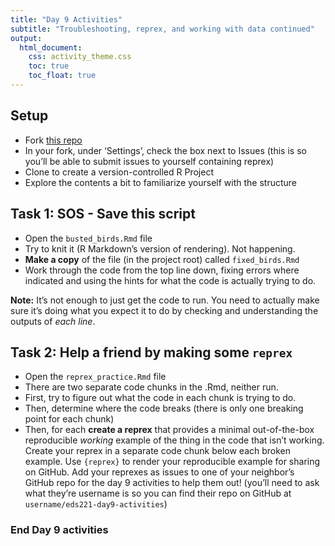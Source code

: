 ```yaml
---
title: "Day 9 Activities"
subtitle: "Troubleshooting, reprex, and working with data continued"
output: 
  html_document:
    css: activity_theme.css
    toc: true
    toc_float: true
---
```


## Setup

- Fork [this repo](https://github.com/allisonhorst/eds221-day9-activities)
- In your fork, under 'Settings', check the box next to Issues (this is so you'll be able to submit issues to yourself containing reprex)
- Clone to create a version-controlled R Project
- Explore the contents a bit to familiarize yourself with the structure

## Task 1: SOS - Save this script

- Open the `busted_birds.Rmd` file
- Try to knit it (R Markdown's version of rendering). Not happening.
- **Make a copy** of the file (in the project root) called `fixed_birds.Rmd`
- Work through the code from the top line down, fixing errors where indicated and using the hints for what the code is actually trying to do. 

**Note:** It's not enough to just get the code to run. You need to actually make sure it's doing what you expect it to do by checking and understanding the outputs of *each line*. 

## Task 2: Help a friend by making some `reprex`

- Open the `reprex_practice.Rmd` file
- There are two separate code chunks in the .Rmd, neither run.
- First, try to figure out what the code in each chunk is trying to do.
- Then, determine where the code breaks (there is only one breaking point for each chunk)
- Then, for each **create a reprex** that provides a minimal out-of-the-box reproducible *working* example of the thing in the code that isn't working. Create your reprex in a separate code chunk below each broken example. Use `{reprex}` to render your reproducible example for sharing on GitHub. Add your reprexes as issues to one of your neighbor's GitHub repo for the day 9 activities to help them out! (you'll need to ask what they're username is so you can find their repo on GitHub at `username/eds221-day9-activities`) 

### End Day 9 activities

<!--
## Task 1

Your job is to fix all errors in the code below to make a fully functioning script that can be run straight through with "Run all" without problems. 

Before each code chunk, you're given a description of what is supposed to happen in each code chunk so you don't go too astray. **You should LOOK AT THE OUTPUT of each line after you've corrected any errors to ensure that it's working as expected, and to confirm you understand what the code is doing.** 

```r
knitr::opts_chunk$set(echo = TRUE)
library(tidyverse)
library(here)
library(skimr)
library(tidytext)
```

## Read in the data

The code below should read in four files, all from the data package "Ecological and social Interactions in urban parks: bird surveys in local parks in the central Arizona-Phoenix metropolitan area." Learn more, and see metadata, [here](https://portal.edirepository.org/nis/mapbrowse?packageid=knb-lter-cap.256.9).

The code will store each file as an object with the file prefix. 

**Data source:** Warren, P.S., A. Kinzig, C.A. Martin, and L. Machabee. 2013. Ecological and social Interactions in urban parks: bird surveys in local parks in the central Arizona-Phoenix metropolitan area ver 9. Environmental Data Initiative. https://doi.org/10.6073/pasta/bff8e94e254c9317fa42c86f413a46ce


```r

# Create a list of file names you want to read in
knb_files <- list.files(here("activities", "knb-lter-cap_256_9"), pattern = "*.csv")

# Loop over the files, reading in and creating a stored object with 'assign()'. See ?assign for more information.
# stringr::str_remove() simplifies the file names
# by removing both the 55_pp52_ and the .csv that start / end all file names
# See ?assign for more information

for (i in seq_along(knb_files)) {
  assign(knb_files[i] %>% 
           str_remove("52_pp52_") %>% 
           str_remove(".csv"), 
         read_csv(here("activities", 
                       "knb-lter-cap_256_9", 
                       knb_files[i])))
}

```

## Initial exploration

Basic exploration of the bird observation dataset. 
```r
# Return the dimensions 
dim(birds_1)

# Return the names of birds_1
names(birds_1)

# Overview
skim(birds_1)

# See the different species (species_id)
unique(birds_1$species_id)

# Check out the taxa information
head(taxalist_1)
```
## Data wrangling

The code below should join the information in `taxalist_1` to the `birds_1` data frame, by the `species_id` key. 

```r
birds_df <- birds_1 %>% 
  left_join(taxalist_1, by = "species_id")
```

## Find total counts by park and plot top 15

The code below joins the site information to `birds_df`, then groups by and `park_name`, then finds the sum of the `bird_count` column & returns it in a table. 

```r
bird_totals_by_park <- birds_df %>% 
  left_join(sites_1) %>% 
  group_by(park_name) %>% 
  summarize(total_count = sum(bird_count, na.rm = TRUE)) %>% 
  slice_max(total_count, n = 15) %>% 
  mutate(park_name = fct_reorder(park_name, total_count))
```

```r
ggplot(data = bird_totals_by_park, aes(x = total_count, y = park_name)) +
  geom_col() +
  labs(x = "Total bird count",
       y = "Park name") +
  theme_minimal()
```


## Find top 5 bird species by park, and make a graph

The code below joins the site information to the bird count data, then finds the top five most observed birds (by frequency) at each park. 

```r
common_birds <- birds_df %>% 
  left_join(sites_1) %>% 
  group_by(park_name, common_name) %>% 
  summarize(total_count = sum(bird_count, na.rm = TRUE)) %>% 
  slice_max(total_count, n = 5)
```

The code below should limit the observations to the following parks: Cholla Cove, Desert Willow, Nueve, Orme, Palomino, and Sonrisa. 

```r
selected_parks <- common_birds %>% 
  filter(park_name %in% c("Cholla Cove", "Desert Willow", "Nueve", "Orme", "Palomino", "Sonrisa"))
```

The code below creates a faceted ggplot graph with the top 5 most frequently observed birds at each location. 

```r
ggplot(data = selected_parks, aes(y = common_name, x = total_count)) +
  geom_col() +
  scale_x_continuous(limits = c(0, 3000)) +
  facet_wrap(~park_name, scales = "free_y") +
  theme_linedraw() +
  labs(x = "\nTotal bird counts", y = "Common name")

ggsave(here("activities", "bird_counts.jpg"), height = 6, width = 12)
```

## Task 2: Reprex! 

```r
library(tidyverse)
library(reprex)
library(janitor)
```


Data package title: Aquatic Vertebrate Population Study in Mack Creek, Andrews Experimental Forest, 1987 to present

**Citation:** Gregory, S.V. and I. Arismendi. 2020. Aquatic Vertebrate Population Study in Mack Creek, Andrews Experimental Forest, 1987 to present ver 14. Environmental Data Initiative. https://doi.org/10.6073/pasta/7c78d662e847cdbe33584add8f809165

```r
mack_creek_vertebrates <- read_csv(here("activities", "AS00601.csv"))
```

```r
# Example 1: 
mack_creek_lengths <- mack_creek_vertebrates %>% 
  clean_names() %>% 
  select(year:sampledate) %>% 
  filter(section == "CC") %>% 
  mutate(across(where(is.character, tolower))) %>% 
  drop_na(species) %>% 
  group_by(species) %>% 
  summarize(mean_length_cm = mean(length1, na.rm = TRUE),
            sd_length_cm = sd(length1, na.rm = TRUE)) %>% 
  ungroup()
```

```r
# Example 2:
mack_creek_vertebrates %>% 
  clean_names() %>% 
  filter(species == "ONCL") %>% 
  ggplot(aes(x = length1, y = weight)) +
         geom_point(aes(pch = 12), color = "purple") +
         theme_minimal() +
         labs(x = "Cutthroat trout length (cm)",
              y = "Weight (g)")
```


```r
# Example 3: 
mack_factors <- mack_creek_vertebrates %>% 
  drop_na(SPECIES) %>% 
  fct_relevel(SPECIES, levels = c("DITE", "ONCL", "RHOL"))
```

--->
